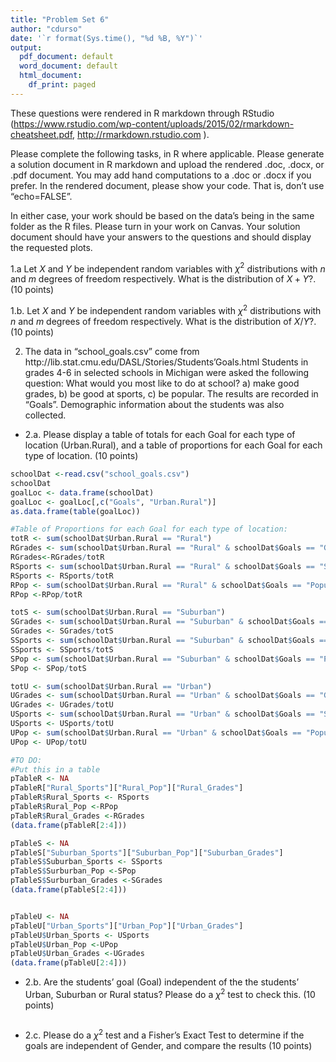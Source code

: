 ```yaml
---
title: "Problem Set 6"
author: "cdurso"
date: '`r format(Sys.time(), "%d %B, %Y")`'
output:
  pdf_document: default
  word_document: default
  html_document:
    df_print: paged
---
```


These questions were rendered in R markdown through RStudio (<https://www.rstudio.com/wp-content/uploads/2015/02/rmarkdown-cheatsheet.pdf>, <http://rmarkdown.rstudio.com> ).

Please complete the following tasks, in R where applicable. Please generate a solution document in R markdown and upload the rendered .doc, .docx, or .pdf document.  You may add hand computations to a .doc or .docx if you prefer. In the rendered document, please show your code. That is, don't use "echo=FALSE".  

In either case, your work should be based  on the data's being in the same folder as the R files. Please turn in your work on Canvas. Your solution document should have your answers to the questions and should display the requested plots.

 1.a Let $X$ and $Y$ be independent random variables with $\chi^2$ distributions with $n$ and $m$ degrees of freedom respectively. What is the distribution of $X+Y$?. (10 points)

1.b. Let $X$ and $Y$ be independent random variables with $\chi^2$ distributions with $n$ and $m$ degrees of freedom respectively. What is the distribution of $X/Y$?.(10 points)

2. The data in "school_goals.csv" come from http://lib.stat.cmu.edu/DASL/Stories/Students'Goals.html Students in grades 4-6 in selected schools in Michigan were asked the following question: What would you most like to do at school? a)  make good grades, b) be good at sports, c) be popular. The results are recorded in "Goals". Demographic information about the students was also collected. 

  * 2.a. Please display a table of totals for each Goal for each type of location (Urban.Rural), and a table of proportions for each Goal for each type of location. (10 points)
  
```r
schoolDat <-read.csv("school_goals.csv")
schoolDat
goalLoc <- data.frame(schoolDat)
goalLoc <- goalLoc[,c("Goals", "Urban.Rural")]
as.data.frame(table(goalLoc))

#Table of Proportions for each Goal for each type of location:
totR <- sum(schoolDat$Urban.Rural == "Rural")
RGrades <- sum(schoolDat$Urban.Rural == "Rural" & schoolDat$Goals == "Grades")
RGrades<-RGrades/totR
RSports <- sum(schoolDat$Urban.Rural == "Rural" & schoolDat$Goals == "Sports")
RSports <- RSports/totR
RPop <- sum(schoolDat$Urban.Rural == "Rural" & schoolDat$Goals == "Popular")
RPop <-RPop/totR

totS <- sum(schoolDat$Urban.Rural == "Suburban")
SGrades <- sum(schoolDat$Urban.Rural == "Suburban" & schoolDat$Goals == "Grades")
SGrades <- SGrades/totS
SSports <- sum(schoolDat$Urban.Rural == "Suburban" & schoolDat$Goals == "Sports")
SSports <- SSports/totS
SPop <- sum(schoolDat$Urban.Rural == "Suburban" & schoolDat$Goals == "Popular")
SPop <- SPop/totS

totU <- sum(schoolDat$Urban.Rural == "Urban")
UGrades <- sum(schoolDat$Urban.Rural == "Urban" & schoolDat$Goals == "Grades")
UGrades <- UGrades/totU
USports <- sum(schoolDat$Urban.Rural == "Urban" & schoolDat$Goals == "Sports")
USports <- USports/totU
UPop <- sum(schoolDat$Urban.Rural == "Urban" & schoolDat$Goals == "Popular")
UPop <- UPop/totU

#TO DO:
#Put this in a table
pTableR <- NA
pTableR["Rural_Sports"]["Rural_Pop"]["Rural_Grades"]
pTableR$Rural_Sports <- RSports
pTableR$Rural_Pop <-RPop
pTableR$Rural_Grades <-RGrades
(data.frame(pTableR[2:4]))

pTableS <- NA
pTableS["Suburban_Sports"]["Suburban_Pop"]["Suburban_Grades"]
pTableS$Suburban_Sports <- SSports
pTableS$Surburban_Pop <-SPop
pTableS$Surburban_Grades <-SGrades
(data.frame(pTableS[2:4]))


pTableU <- NA
pTableU["Urban_Sports"]["Urban_Pop"]["Urban_Grades"]
pTableU$Urban_Sports <- USports
pTableU$Urban_Pop <-UPop
pTableU$Urban_Grades <-UGrades
(data.frame(pTableU[2:4]))

```
  
  * 2.b. Are the students' goal (Goal) independent of the the students' Urban, Suburban or Rural status?  Please do a $\chi^2$  test to check this. (10 points)
  
```r

```
  
  * 2.c. Please do a $\chi^2$  test and a Fisher's Exact Test to determine if the goals are independent of Gender, and compare the results (10 points)
  
```r

```

